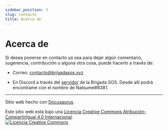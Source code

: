 ```yaml
---
sidebar_position: 3
slug: contacto
title: Acerca de
---
```


# Acerca de

Si desea ponerse en contacto ya sea para dejar algún comentario, sugerencia, contribución o alguna otra cosa, puede hacerlo a través de:

- Correo: contacto@brigadasos.xyz

- En Discord a través del [servidor](https://discord.gg/ajWm26ADEj) de la Brigada SOS. Desde allí podrá encontrame con el nombre de Natsume#8381.

---

Sitio web hecho con [Docusaurus](https://docusaurus.io/).

Este sitio web está bajo una <a rel="license" href="http://creativecommons.org/licenses/by-sa/4.0/">Licencia Creative Commons Atribución-CompartirIgual 4.0 Internacional</a>.<br/><a rel="license" href="http://creativecommons.org/licenses/by-sa/4.0/"><img alt="Licencia Creative Commons" src="https://i.creativecommons.org/l/by-sa/4.0/88x31.png" /></a>
